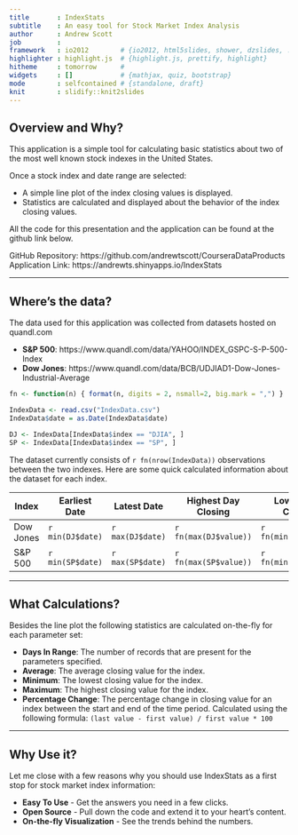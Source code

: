 ```yaml
---
title       : IndexStats
subtitle    : An easy tool for Stock Market Index Analysis
author      : Andrew Scott
job         : 
framework   : io2012        # {io2012, html5slides, shower, dzslides, ...}
highlighter : highlight.js  # {highlight.js, prettify, highlight}
hitheme     : tomorrow      # 
widgets     : []            # {mathjax, quiz, bootstrap}
mode        : selfcontained # {standalone, draft}
knit        : slidify::knit2slides
---
```

<style>
  em {
    font-style: italic;
    
    
  }
  strong {
    font-weight: bold;
  }
</style>

## Overview and Why?

This application is a simple tool for calculating basic statistics about two of the most well known stock indexes in the United States.

Once a stock index and date range are selected:

- A simple line plot of the index closing values is displayed.
- Statistics are calculated and displayed about the behavior of the index closing values.

All the code for this presentation and the application can be found at the github link below.

GitHub Repository: https://github.com/andrewtscott/CourseraDataProducts  
Application Link: https://andrewts.shinyapps.io/IndexStats


--- 

## Where's the data?

The data used for this application was collected from datasets hosted on quandl.com

-  **S&P 500**: https://www.quandl.com/data/YAHOO/INDEX_GSPC-S-P-500-Index
-  **Dow Jones**: https://www.quandl.com/data/BCB/UDJIAD1-Dow-Jones-Industrial-Average

```r
fn <- function(n) { format(n, digits = 2, nsmall=2, big.mark = ",") }

IndexData <- read.csv("IndexData.csv")
IndexData$date = as.Date(IndexData$date)

DJ <- IndexData[IndexData$index == "DJIA", ]
SP <- IndexData[IndexData$index == "SP", ]
```

The dataset currently consists of `r fn(nrow(IndexData))` observations between the two indexes. Here are some quick calculated information about the dataset for each index.

Index     | Earliest Date    | Latest Date      | Highest Day Closing     | Lowest Day Closing     | Average
----------|------------------|------------------|-------------------------|------------------------|---------
Dow Jones | `r min(DJ$date)` | `r max(DJ$date)` | `r fn(max(DJ$value))`   | `r fn(min(DJ$value))`  | `r fn(mean(DJ$value))`
S&P 500   | `r min(SP$date)` | `r max(SP$date)` | `r fn(max(SP$value))`   | `r fn(min(SP$value))`  | `r fn(mean(SP$value))`

---

## What Calculations?

Besides the line plot the following statistics are calculated on-the-fly for each parameter set:

- **Days In Range**: The number of records that are present for the parameters specified.
- **Average**: The average closing value for the index.
- **Minimum**: The lowest closing value for the index.
- **Maximum**: The highest closing value for the index.
- **Percentage Change**: The percentage change in closing value for an index between the start and end of the time period. Calculated using the following formula: `(last value - first value) / first value * 100`

---

## Why Use it?

Let me close with a few reasons why you should use IndexStats as a first stop for stock market index information:

- **Easy To Use** - Get the answers you need in a few clicks.  
- **Open Source** - Pull down the code and extend it to your heart's content.  
- **On-the-fly Visualization** - See the trends behind the numbers.


